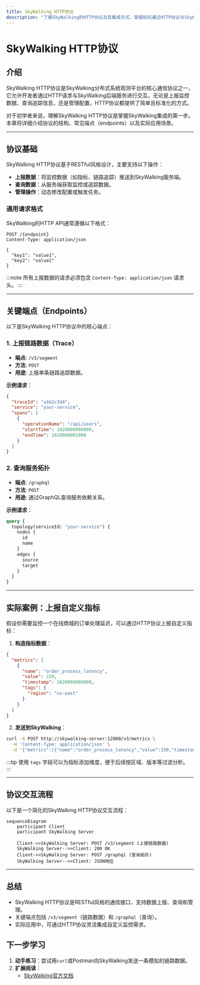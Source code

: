 ```yaml
---
title: SkyWalking HTTP协议
description: "了解SkyWalking的HTTP协议及其集成方式，掌握如何通过HTTP协议与SkyWalking进行交互。"
---
```


# SkyWalking HTTP协议

## 介绍

SkyWalking HTTP协议是SkyWalking分布式系统观测平台的核心通信协议之一，它允许开发者通过HTTP请求与SkyWalking后端服务进行交互。无论是上报监控数据、查询追踪信息，还是管理配置，HTTP协议都提供了简单且标准化的方式。

对于初学者来说，理解SkyWalking HTTP协议是掌握SkyWalking集成的第一步。本章将详细介绍协议的结构、常见端点（endpoints）以及实际应用场景。

---

## 协议基础

SkyWalking HTTP协议基于RESTful风格设计，主要支持以下操作：
- **上报数据**：将监控数据（如指标、链路追踪）推送到SkyWalking服务端。
- **查询数据**：从服务端获取监控或追踪数据。
- **管理操作**：动态修改配置或触发任务。

### 通用请求格式

SkyWalking的HTTP API通常遵循以下格式：
```
POST /{endpoint}
Content-Type: application/json

{
  "key1": "value1",
  "key2": "value2"
}
```

:::note
所有上报数据的请求必须包含 `Content-Type: application/json` 请求头。
:::

---

## 关键端点（Endpoints）

以下是SkyWalking HTTP协议中的核心端点：

### 1. 上报链路数据（Trace）
- **端点**: `/v3/segment`
- **方法**: `POST`
- **用途**: 上报单条链路追踪数据。

**示例请求**：
```json
{
  "traceId": "a1b2c3d4",
  "service": "your-service",
  "spans": [
    {
      "operationName": "/api/users",
      "startTime": 1620000000000,
      "endTime": 1620000001000
    }
  ]
}
```

### 2. 查询服务拓扑
- **端点**: `/graphql`
- **方法**: `POST`
- **用途**: 通过GraphQL查询服务依赖关系。

**示例请求**：
```graphql
query {
  topology(serviceId: "your-service") {
    nodes {
      id
      name
    }
    edges {
      source
      target
    }
  }
}
```

---

## 实际案例：上报自定义指标

假设你需要监控一个在线商城的订单处理延迟，可以通过HTTP协议上报自定义指标：

1. **构造指标数据**：
```json
{
  "metrics": [
    {
      "name": "order_process_latency",
      "value": 150,
      "timestamp": 1620000000000,
      "tags": {
        "region": "us-east"
      }
    }
  ]
}
```

2. **发送到SkyWalking**：
```bash
curl -X POST http://skywalking-server:12800/v3/metrics \
  -H 'Content-Type: application/json' \
  -d '{"metrics":[{"name":"order_process_latency","value":150,"timestamp":1620000000000,"tags":{"region":"us-east"}}]}'
```

:::tip
使用 `tags` 字段可以为指标添加维度，便于后续按区域、版本等过滤分析。
:::

---

## 协议交互流程

以下是一个简化的SkyWalking HTTP协议交互流程：

```mermaid
sequenceDiagram
    participant Client
    participant SkyWalking Server

    Client->>SkyWalking Server: POST /v3/segment (上报链路数据)
    SkyWalking Server-->>Client: 200 OK
    Client->>SkyWalking Server: POST /graphql (查询拓扑)
    SkyWalking Server-->>Client: JSON响应
```

---

## 总结

- SkyWalking HTTP协议是RESTful风格的通信接口，支持数据上报、查询和管理。
- 关键端点包括 `/v3/segment`（链路数据）和 `/graphql`（查询）。
- 实际应用中，可通过HTTP协议灵活集成自定义监控需求。

## 下一步学习

1. **动手练习**：尝试用`curl`或Postman向SkyWalking发送一条模拟的链路数据。
2. **扩展阅读**：
   - [SkyWalking官方文档](https://skywalking.apache.org/docs/)